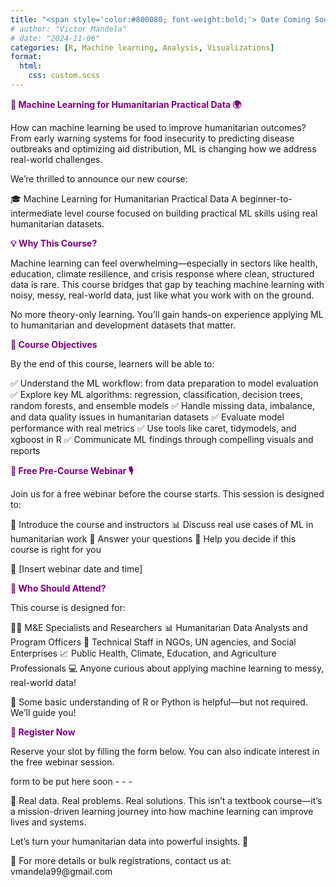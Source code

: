 ```yaml
---
title: "<span style='color:#800080; font-weight:bold;'> Date Coming Soon - Machine Learning for Humanitarian Practical Data </span>"
# author: "Victor Mandela"
# date: "2024-11-06"
categories: [R, Machine learning, Analysis, Visualizations]
format:
  html:
    css: custom.scss
---
```

<span style="color:#800080; font-weight:bold;">🤖 Machine Learning for Humanitarian Practical Data 🌍</span>

How can machine learning be used to improve humanitarian outcomes? From early warning systems for food insecurity to predicting disease outbreaks and optimizing aid distribution, ML is changing how we address real-world challenges.

We’re thrilled to announce our new course:

🎓 Machine Learning for Humanitarian Practical Data
A beginner-to-intermediate level course focused on building practical ML skills using real humanitarian datasets.

<span style="color:#800080; font-weight:bold;">💡 Why This Course?</span>

Machine learning can feel overwhelming—especially in sectors like health, education, climate resilience, and crisis response where clean, structured data is rare. This course bridges that gap by teaching machine learning with noisy, messy, real-world data, just like what you work with on the ground.

No more theory-only learning. You'll gain hands-on experience applying ML to humanitarian and development datasets that matter.

<span style="color:#800080; font-weight:bold;">🎯 Course Objectives</span>

By the end of this course, learners will be able to:

✅ Understand the ML workflow: from data preparation to model evaluation
✅ Explore key ML algorithms: regression, classification, decision trees, random forests, and ensemble models
✅ Handle missing data, imbalance, and data quality issues in humanitarian datasets
✅ Evaluate model performance with real metrics
✅ Use tools like caret, tidymodels, and xgboost in R
✅ Communicate ML findings through compelling visuals and reports

<span style="color:#800080; font-weight:bold;">🎁 Free Pre-Course Webinar 🎙️</span>

Join us for a free webinar before the course starts. This session is designed to:

👋 Introduce the course and instructors
📊 Discuss real use cases of ML in humanitarian work
🧠 Answer your questions
🎯 Help you decide if this course is right for you

📅 [Insert webinar date and time]

<span style="color:#800080; font-weight:bold;">👥 Who Should Attend?</span>

This course is designed for:

🧑‍🔬 M&E Specialists and Researchers
📊 Humanitarian Data Analysts and Program Officers
🧠 Technical Staff in NGOs, UN agencies, and Social Enterprises
📈 Public Health, Climate, Education, and Agriculture Professionals
💻 Anyone curious about applying machine learning to messy, real-world data!

📌 Some basic understanding of R or Python is helpful—but not required. We’ll guide you!

<span style="color:#800080; font-weight:bold;">📝 Register Now</span>

Reserve your slot by filling the form below. You can also indicate interest in the free webinar session.

form to be put here soon - - -

📣 Real data. Real problems. Real solutions.
This isn’t a textbook course—it’s a mission-driven learning journey into how machine learning can improve lives and systems.

Let’s turn your humanitarian data into powerful insights. 💪

📩 For more details or bulk registrations, contact us at: vmandela99@gmail.com
